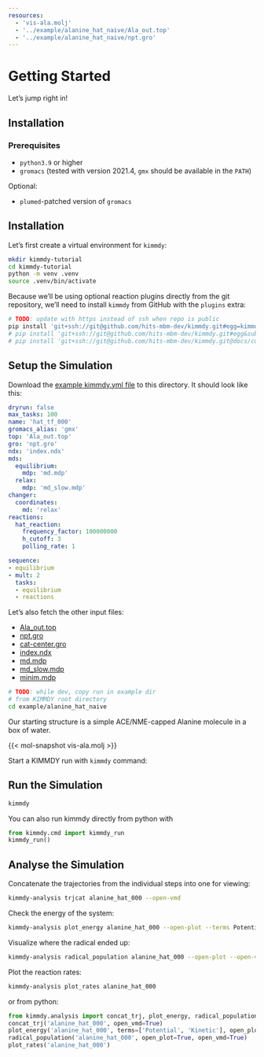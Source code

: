 ```yaml
---
resources:
  - 'vis-ala.molj'
  - '../example/alanine_hat_naive/Ala_out.top'
  - '../example/alanine_hat_naive/npt.gro'
---
```


# Getting Started

Let's jump right in!

## Installation

### Prerequisites

- `python3.9` or higher
- `gromacs` (tested with version 2021.4, `gmx` should be available in the `PATH`)

Optional:

- `plumed`-patched version of `gromacs`

## Installation

Let's first create a virtual environment for `kimmdy`:

```bash
mkdir kimmdy-tutorial
cd kimmdy-tutorial
python -m venv .venv
source .venv/bin/activate
```

Because we'll be using optional reaction plugins directly from the git repository, we'll need to install `kimmdy` from GitHub with the `plugins` extra:


```bash
# TODO: update with https instead of ssh when repo is public
pip install 'git+ssh://git@github.com/hits-mbm-dev/kimmdy.git#egg=kimmdy[plugins]'
# pip install 'git+ssh://git@github.com/hits-mbm-dev/kimmdy.git#egg&subdirectory=plugins'
# pip install 'git+ssh://git@github.com/hits-mbm-dev/kimmdy.git@docs/config-completion#egg=kimmdy[plugins]'
```

## Setup the Simulation

Download the [example kimmdy.yml file](../example/example_ala/kimmdy.yml) to this directory.
It should look like this:

```.yaml
dryrun: false
max_tasks: 100
name: 'hat_tf_000'
gromacs_alias: 'gmx'
top: 'Ala_out.top'
gro: 'npt.gro'
ndx: 'index.ndx'
mds:
  equilibrium:
    mdp: 'md.mdp'
  relax:
    mdp: 'md_slow.mdp'
changer:
  coordinates:
    md: 'relax'      
reactions:
  hat_reaction:
    frequency_factor: 100000000
    h_cutoff: 3
    polling_rate: 1

sequence:
- equilibrium
- mult: 2
  tasks:
  - equilibrium
  - reactions
```

Let's also fetch the other input files:

- [Ala_out.top](/example/alanine_hat_naive/Ala_out.top)
- [npt.gro](/example/alanine_hat_naive/npt.gro)
- [cat-center.gro](/example/alanine_hat_naive/cat-center.gro)
- [index.ndx](/example/alanine_hat_naive/index.ndx)
- [md.mdp](/example/alanine_hat_naive/md.mdp)
- [md_slow.mdp](/example/alanine_hat_naive/md_slow.mdp)
- [minim.mdp](/example/alanine_hat_naive/minim.mdp)


```bash
# TODO: while dev, copy run in example dir
# from KIMMDY root directory
cd example/alanine_hat_naive
```

Our starting structure is a simple ACE/NME-capped Alanine molecule in a box of water.

{{< mol-snapshot vis-ala.molj >}}

Start a KIMMDY run with `kimmdy` command:

## Run the Simulation

```bash
kimmdy
```

You can also run kimmdy directly from python with

```python
from kimmdy.cmd import kimmdy_run
kimmdy_run()
```

## Analyse the Simulation

Concatenate the trajectories from the individual steps into one for viewing:

```bash
kimmdy-analysis trjcat alanine_hat_000 --open-vmd
```

Check the energy of the system:

```bash
kimmdy-analysis plot_energy alanine_hat_000 --open-plot --terms Potential Kinetic
```

Visualize where the radical ended up:

```bash
kimmdy-analysis radical_population alanine_hat_000 --open-plot --open-vmd
```

Plot the reaction rates:

```bash
kimmdy-analysis plot_rates alanine_hat_000
```

or from python:

```python
from kimmdy.analysis import concat_trj, plot_energy, radical_population, plot_rates
concat_trj('alanine_hat_000', open_vmd=True)
plot_energy('alanine_hat_000', terms=['Potential', 'Kinetic'], open_plot=True)
radical_population('alanine_hat_000', open_plot=True, open_vmd=True)
plot_rates('alanine_hat_000')
```


